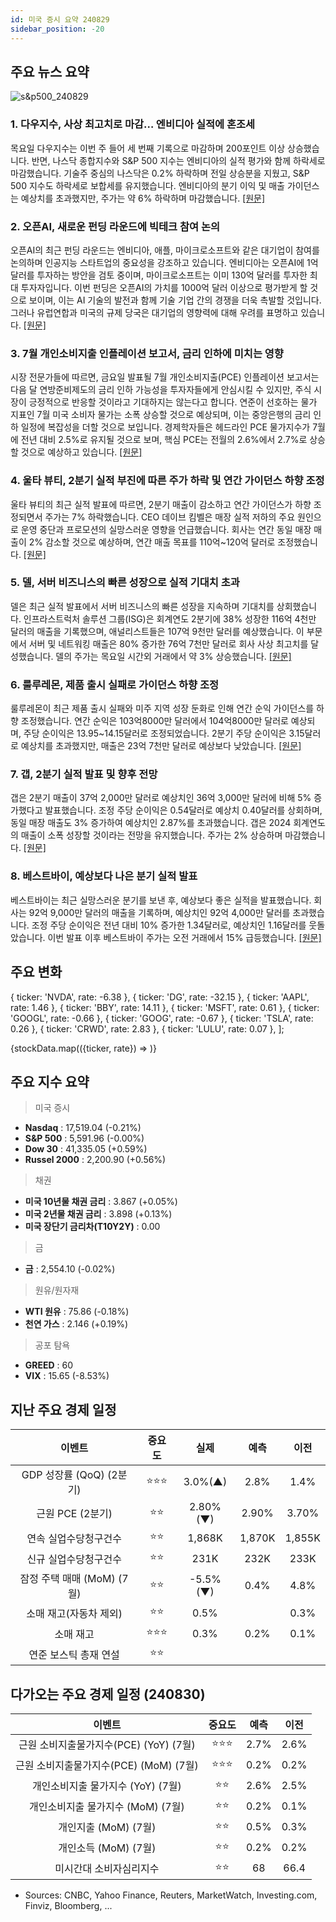 ```yaml
---
id: 미국 증시 요약 240829
sidebar_position: -20
---
```


## 주요 뉴스 요약

![s&p500_240829](/map/240829.png)

### 1. **다우지수, 사상 최고치로 마감… 엔비디아 실적에 혼조세**

목요일 다우지수는 이번 주 들어 세 번째 기록으로 마감하며 200포인트 이상 상승했습니다. 반면, 나스닥 종합지수와 S&P 500 지수는 엔비디아의 실적 평가와 함께 하락세로 마감했습니다. 기술주 중심의 나스닥은 0.2% 하락하며 전일 상승분을 지웠고, S&P 500 지수도 하락세로 보합세를 유지했습니다. 엔비디아의 분기 이익 및 매출 가이던스는 예상치를 초과했지만, 주가는 약 6% 하락하며 마감했습니다. [[원문]](https://finance.yahoo.com/news/stock-market-today-dow-hits-another-record-sp-500-nasdaq-waver-as-investors-shrug-off-nvidia-share-drop-200034322.html)

### 2. **오픈AI, 새로운 펀딩 라운드에 빅테크 참여 논의**

오픈AI의 최근 펀딩 라운드는 엔비디아, 애플, 마이크로소프트와 같은 대기업이 참여를 논의하며 인공지능 스타트업의 중요성을 강조하고 있습니다. 엔비디아는 오픈AI에 1억 달러를 투자하는 방안을 검토 중이며, 마이크로소프트는 이미 130억 달러를 투자한 최대 투자자입니다. 이번 펀딩은 오픈AI의 가치를 1000억 달러 이상으로 평가받게 할 것으로 보이며, 이는 AI 기술의 발전과 함께 기술 기업 간의 경쟁을 더욱 촉발할 것입니다. 그러나 유럽연합과 미국의 규제 당국은 대기업의 영향력에 대해 우려를 표명하고 있습니다. [[원문]](https://www.bloomberg.com/news/articles/2024-08-29/nvidia-has-held-discussions-about-joining-openai-s-funding-round)

### 3. **7월 개인소비지출 인플레이션 보고서, 금리 인하에 미치는 영향**

시장 전문가들에 따르면, 금요일 발표될 7월 개인소비지출(PCE) 인플레이션 보고서는 다음 달 연방준비제도의 금리 인하 가능성을 투자자들에게 안심시킬 수 있지만, 주식 시장이 긍정적으로 반응할 것이라고 기대하지는 않는다고 합니다. 연준이 선호하는 물가 지표인 7월 미국 소비자 물가는 소폭 상승할 것으로 예상되며, 이는 중앙은행의 금리 인하 일정에 복잡성을 더할 것으로 보입니다. 경제학자들은 헤드라인 PCE 물가지수가 7월에 전년 대비 2.5%로 유지될 것으로 보며, 핵심 PCE는 전월의 2.6%에서 2.7%로 상승할 것으로 예상하고 있습니다. [[원문]](https://www.marketwatch.com/story/fridays-pce-inflation-report-heres-how-financial-markets-may-react-72ece0f8?mod=home-page)

### 4. **울타 뷰티, 2분기 실적 부진에 따른 주가 하락 및 연간 가이던스 하향 조정**

울타 뷰티의 최근 실적 발표에 따르면, 2분기 매출이 감소하고 연간 가이던스가 하향 조정되면서 주가는 7% 하락했습니다. CEO 데이브 킴벨은 매장 실적 저하의 주요 원인으로 운영 중단과 프로모션의 실망스러운 영향을 언급했습니다. 회사는 연간 동일 매장 매출이 2% 감소할 것으로 예상하며, 연간 매출 목표를 110억~120억 달러로 조정했습니다. [[원문]](https://www.cnbc.com/2024/08/29/ulta-earnings-q2-2024.html)

### 5. **델, 서버 비즈니스의 빠른 성장으로 실적 기대치 초과**

델은 최근 실적 발표에서 서버 비즈니스의 빠른 성장을 지속하며 기대치를 상회했습니다. 인프라스트럭처 솔루션 그룹(ISG)은 회계연도 2분기에 38% 성장한 116억 4천만 달러의 매출을 기록했으며, 애널리스트들은 107억 9천만 달러를 예상했습니다. 이 부문에서 서버 및 네트워킹 매출은 80% 증가한 76억 7천만 달러로 회사 사상 최고치를 달성했습니다. 델의 주가는 목요일 시간외 거래에서 약 3% 상승했습니다. [[원문]](https://www.marketwatch.com/story/dells-stock-gets-a-boost-as-earnings-show-huge-growth-in-ai-servers-733d2fab)

### 6. **룰루레몬, 제품 출시 실패로 가이던스 하향 조정**

룰루레몬이 최근 제품 출시 실패와 미주 지역 성장 둔화로 인해 연간 순익 가이던스를 하향 조정했습니다. 연간 순익은 103억8000만 달러에서 104억8000만 달러로 예상되며, 주당 순이익은 13.95~14.15달러로 조정되었습니다. 2분기 주당 순이익은 3.15달러로 예상치를 초과했지만, 매출은 23억 7천만 달러로 예상보다 낮았습니다. [[원문]](https://www.cnbc.com/2024/08/29/lululemon-lulu-earnings-q2-2024.html)

### 7. **갭, 2분기 실적 발표 및 향후 전망**

갭은 2분기 매출이 37억 2,000만 달러로 예상치인 36억 3,000만 달러에 비해 5% 증가했다고 발표했습니다. 조정 주당 순이익은 0.54달러로 예상치 0.40달러를 상회하며, 동일 매장 매출도 3% 증가하여 예상치인 2.87%를 초과했습니다. 갭은 2024 회계연도의 매출이 소폭 성장할 것이라는 전망을 유지했습니다. 주가는 2% 상승하며 마감했습니다. [[원문]](https://finance.yahoo.com/news/gap-shares-rise-after-it-resumes-trading-q2-results-show-growing-sales-and-margin-181842843.html)

### 8. **베스트바이, 예상보다 나은 분기 실적 발표**

베스트바이는 최근 실망스러운 분기를 보낸 후, 예상보다 좋은 실적을 발표했습니다. 회사는 92억 9,000만 달러의 매출을 기록하며, 예상치인 92억 4,000만 달러를 초과했습니다. 조정 주당 순이익은 전년 대비 10% 증가한 1.34달러로, 예상치인 1.16달러를 웃돌았습니다. 이번 발표 이후 베스트바이 주가는 오전 거래에서 15% 급등했습니다. [[원문]](https://finance.yahoo.com/news/best-buy-beats-earnings-estimates-as-its-sales-decline-stabilizes-161442236.html)

## 주요 변화

  { ticker: 'NVDA', rate: -6.38 },
  { ticker: 'DG', rate: -32.15 },
  { ticker: 'AAPL', rate: 1.46 },
  { ticker: 'BBY', rate: 14.11 },
  { ticker: 'MSFT', rate: 0.61 },
  { ticker: 'GOOGL', rate: -0.66 },
  { ticker: 'GOOG', rate: -0.67 },
  { ticker: 'TSLA', rate: 0.26 },
  { ticker: 'CRWD', rate: 2.83 },
  { ticker: 'LULU', rate: 0.07 },
];

{stockData.map(({ticker, rate}) => <StockCardMini key={ticker} ticker={ticker} rate={rate}></StockCardMini>)}

## 주요 지수 요약

> 미국 증시

- **Nasdaq** : 17,519.04 (-0.21%)
- **S&P 500** : 5,591.96 (-0.00%)
- **Dow 30** : 41,335.05 (+0.59%)
- **Russel 2000** : 2,200.90 (+0.56%)

> 채권

- **미국 10년물 채권 금리** : 3.867 (+0.05%)
- **미국 2년물 채권 금리** : 3.898 (+0.13%)
- **미국 장단기 금리차(T10Y2Y)** : 0.00

> 금

- **금** : 2,554.10 (-0.02%)

> 원유/원자재

- **WTI 원유** : 75.86 (-0.18%)
- **천연 가스** : 2.146 (+0.19%)

> 공포 탐욕

- **GREED** : 60
- **VIX** : 15.65 (-8.53%)

## 지난 주요 경제 일정

|           이벤트           | 중요도 |   실제   |  예측  |  이전  |
| :------------------------: | :----: | :------: | :----: | :----: |
|  GDP 성장률 (QoQ) (2분기)  | ⭐⭐⭐ | 3.0%(▲)  |  2.8%  |  1.4%  |
|      근원 PCE (2분기)      |  ⭐⭐  | 2.80%(▼) | 2.90%  | 3.70%  |
|   연속 실업수당청구건수    |  ⭐⭐  |  1,868K  | 1,870K | 1,855K |
|   신규 실업수당청구건수    |  ⭐⭐  |   231K   |  232K  |  233K  |
| 잠정 주택 매매 (MoM) (7월) |  ⭐⭐  | -5.5%(▼) |  0.4%  |  4.8%  |
|   소매 재고(자동차 제외)   |  ⭐⭐  |   0.5%   |        |  0.3%  |
|         소매 재고          | ⭐⭐⭐ |   0.3%   |  0.2%  |  0.1%  |
|   연준 보스틱 총재 연설    |  ⭐⭐  |          |        |        |

## 다가오는 주요 경제 일정 (240830)

|                 이벤트                 | 중요도 | 예측 | 이전 |
| :------------------------------------: | :----: | :--: | :--: |
| 근원 소비지출물가지수(PCE) (YoY) (7월) | ⭐⭐⭐ | 2.7% | 2.6% |
| 근원 소비지출물가지수(PCE) (MoM) (7월) | ⭐⭐⭐ | 0.2% | 0.2% |
|   개인소비지출 물가지수 (YoY) (7월)    |  ⭐⭐  | 2.6% | 2.5% |
|   개인소비지출 물가지수 (MoM) (7월)    |  ⭐⭐  | 0.2% | 0.1% |
|          개인지출 (MoM) (7월)          |  ⭐⭐  | 0.5% | 0.3% |
|          개인소득 (MoM) (7월)          |  ⭐⭐  | 0.2% | 0.2% |
|        미시간대 소비자심리지수         |  ⭐⭐  |  68  | 66.4 |

- Sources: CNBC, Yahoo Finance, Reuters, MarketWatch, Investing.com, Finviz, Bloomberg, ...
